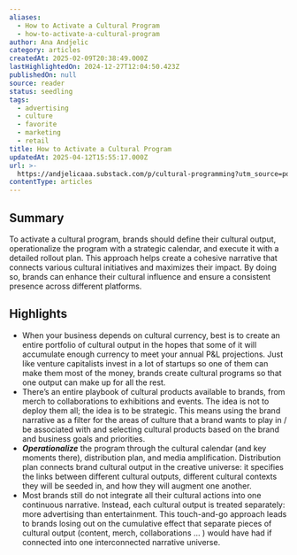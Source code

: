 ```yaml
---
aliases:
  - How to Activate a Cultural Program
  - how-to-activate-a-cultural-program
author: Ana Andjelic
category: articles
createdAt: 2025-02-09T20:38:49.000Z
lastHighlightedOn: 2024-12-27T12:04:50.423Z
publishedOn: null
source: reader
status: seedling
tags:
  - advertising
  - culture
  - favorite
  - marketing
  - retail
title: How to Activate a Cultural Program
updatedAt: 2025-04-12T15:55:17.000Z
url: >-
  https://andjelicaaa.substack.com/p/cultural-programming?utm_source=post-email-title&publication_id=18831&post_id=150487346&utm_campaign=email-post-title&isFreemail=false&r=og9hp&triedRedirect=true&utm_medium=email
contentType: articles
---
```

## Summary

To activate a cultural program, brands should define their cultural output, operationalize the program with a strategic calendar, and execute it with a detailed rollout plan. This approach helps create a cohesive narrative that connects various cultural initiatives and maximizes their impact. By doing so, brands can enhance their cultural influence and ensure a consistent presence across different platforms.

## Highlights

- When your business depends on cultural currency, best is to create an entire portfolio of cultural output in the hopes that some of it will accumulate enough currency to meet your annual P&L projections. Just like venture capitalists invest in a lot of startups so one of them can make them most of the money, brands create cultural programs so that one output can make up for all the rest.
- There’s an entire playbook of cultural products available to brands, from merch to collaborations to exhibitions and events. The idea is not to deploy them all; the idea is to be strategic. This means using the brand narrative as a filter for the areas of culture that a brand wants to play in / be associated with and selecting cultural products based on the brand and business goals and priorities.
- _**Operationalize**_ the program through the cultural calendar (and key moments there), distribution plan, and media amplification. Distribution plan connects brand cultural output in the creative universe: it specifies the links between different cultural outputs, different cultural contexts they will be seeded in, and how they will augment one another.
- Most brands still do not integrate all their cultural actions into one continuous narrative. Instead, each cultural output is treated separately: more advertising than entertainment. This touch-and-go approach leads to brands losing out on the cumulative effect that separate pieces of cultural output (content, merch, collaborations … ) would have had if connected into one interconnected narrative universe.
